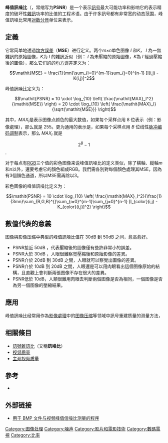 {{noteTA
| G1 = IT
| T = zh-hans: 峰值信噪比; zh-hant: 峰值訊噪比;
| 1 = zh-hans: 质量; zh-hant: 品質;
| 2 = zh-hans: 测量; zh-hant: 量測;
| 3 = zh-cn: 信噪比; zh-hant: 訊噪比;
}}
'''峰值訊噪比'''（{{Lang-en|Peak signal-to-noise ratio}}，常缩写为'''PSNR'''）是一个表示[[訊号|訊号]]最大可能功率和影响它的表示精度的破坏性[[雜訊_(通訊學)|雜訊]]功率的比值的工程术语。由于许多訊号都有非常宽的动态范围，峰值訊噪比常用[[对数|对数]][[分貝|分貝]]单位来表示。


== 定義 ==
它常简单地透過[[均方误差|均方误差]]（'''MSE'''）进行定义。两个''m''×''n''单色图像 ''I'' 和''K''， ''I'' 為一無雜訊的原始圖像，''K''为 ''I'' 的雜訊近似（例： ''I'' 為未壓縮的原始圖像，''K''為 ''I'' 經過壓縮後的圖像），那么它们的的[[均方误差|均方误差]]定义为：

:<math>\mathit{MSE} = \frac{1}{mn}\sum_{i=0}^{m-1}\sum_{j=0}^{n-1} [I(i,j) - K(i,j)]^2</math>

峰值訊噪比定义为：

:<math>\mathit{PSNR} = 10 \cdot \log_{10} \left( \frac{\mathit{MAX}_I^2}{\mathit{MSE}} \right) 
= 20 \cdot \log_{10} \left( \frac{\mathit{MAX}_I}{\sqrt{\mathit{MSE}}} \right)</math>

其中，''MAX<sub>I</sub>''是表示图像点颜色的最大数值，如果每个采样点用 8 位表示（例：影像處理），那么就是 255。更为通用的表示是，如果每个采样点用 ''B'' 位线性[[脉冲编码调制|脉冲编码调制]]表示，那么 ''MAX<sub>I</sub>'' 就是

:<math>2^B-1</math>.


对于每点有[[RGB|RGB]]三个值的彩色图像来说峰值訊噪比的定义类似，除了橫軸、縱軸''m''和''n''以外，還要考慮它的顏色組成RGB。我們需各別對每個顏色處理其MSE，因為有3個顏色通道，所以MSE需再除以3。

彩色圖像的峰值訊噪比定义为：

:<math>\mathit{PSNR} = 10 \cdot \log_{10} \left( \frac{\mathit{MAX}_I^2}{\frac{1}{3mn}\sum_{R,G,B}^{}\sum_{i=0}^{m-1}\sum_{j=0}^{n-1} [I_{color}(i,j) - K_{color}(i,j)]^2} \right)</math>


== 數值代表的意義 ==
图像與影像压缩中典型的峰值訊噪比值在 30dB 到 50dB 之间，愈高愈好。
* PSNR接近 50dB ，代表壓縮後的圖像僅有些許非常小的誤差。
* PSNR大於 30dB ，人眼很難察觉壓縮後和原始影像的差異。
* PSNR介於 20dB 到 30dB 之間，人眼就可以察覺出圖像的差異。
* PSNR介於 10dB 到 20dB 之間，人眼還是可以用肉眼看出這個图像原始的結構，且直觀上會判斷兩張图像不存在很大的差異。
* PSNR低於 10dB，人類很難用肉眼去判斷兩個图像是否為相同，一個图像是否為另一個图像的壓縮結果。


{{multiple image
   | width     = 350
   | align     = none
   | footer    = 不同壓縮比例的PSNR比較（點擊圖片可放大）圖片為台灣桃園國際機場停機坪
   | image1    = Taiwan Taoyuan International Airport hangar 1.jpg
   | caption1  = 未經過刻意壓縮的原圖
   | image2    = Taiwan Taoyuan International Airport hangar 2.jpg
   | caption2  =  PSNR 47.61dB
   | image3    = Taiwan Taoyuan International Airport hangar 4.jpg
   | caption3  = PSNR 34.02dB
   | image4    = Taiwan Taoyuan International Airport hangar 5.jpg
   | caption4  = PSNR 24.46dB
  }}

==應用==
峰值訊噪比经常用作為[[影像處理|影像處理]]中的[[图像压缩|图像压缩]]等领域中訊号重建质量的测量方法，


==相關條目==
* [[訊號雜訊比|訊號雜訊比]]（又稱'''訊噪比'''）
* [[视频质量|视频质量]]
* [[主观视频质量|主观视频质量]]

==參考==
* {{cite web |author1=國立台灣大學電信工程學研究所丁建均教授 |title=高等數位訊號處理 |url=http://djj.ee.ntu.edu.tw/ADSP.htm |accessdate=2020-07-01 |archive-date=2020-05-08 |archive-url=https://web.archive.org/web/20200508102040/http://djj.ee.ntu.edu.tw/ADSP.htm |dead-url=yes }}

==外部链接 ==
* [http://www.compression.ru/video/quality_measure/video_measurement_tool_en.html 用于 BMP 文件与视频峰值信噪比测量的程序] {{Wayback|url=http://www.compression.ru/video/quality_measure/video_measurement_tool_en.html |date=20060427071632 }}

[[Category:图像处理|Category:图像处理]]
[[Category:噪声|Category:噪声]]
[[Category:影片和電影技術|Category:影片和電影技術]]
[[Category:數碼電視|Category:數碼電視]]
[[Category:比率|Category:比率]]